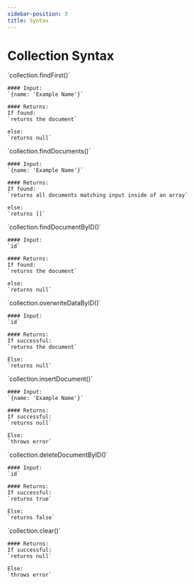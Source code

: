 ```yaml
---
sidebar-position: 3
title: Syntax
---
```


# Collection Syntax


<Tabs>
  <TabItem value="findfirst" label="findFirst" default>
    `collection.findFirst()`

    #### Input:
    `{name: 'Example Name'}`

    #### Returns:
    If found:
    `returns the document`

    else:
    `returns null`
  </TabItem>
    <TabItem value="finddocuments" label="findDocuments" default>
    `collection.findDocuments()`

    #### Input:
    `{name: 'Example Name'}`

    #### Returns:
    If found:
    `returns all documents matching input inside of an array`

    else:
    `returns []`
  </TabItem>
    <TabItem value="findbyid" label="findDocumentByID" default>
    `collection.findDocumentByID()`

    #### Input:
    `id`

    #### Returns:
    If found:
    `returns the document`

    else:
    `returns null`
  </TabItem>
      <TabItem value="overwriteDataByID" label="overwriteDataByID" default>
    `collection.overwriteDataByID()`

    #### Input:
    `id`

    #### Returns:
    If successful:
    `returns the document`

    Else:
    `returns null`
  </TabItem>
  <TabItem value="insertDocument" label="insertDocument" default>
    `collection.insertDocument()`

    #### Input:
    `{name: 'Example Name'}`

    #### Returns:
    If successful:
    `returns null`

    Else:
    `throws error`
  </TabItem>
    <TabItem value="deleteDocumentByID" label="deleteDocumentByID" default>
    `collection.deleteDocumentByID()`

    #### Input:
    `id`

    #### Returns:
    If successful:
    `returns true`

    Else:
    `returns false`
  </TabItem>
      <TabItem value="clear" label="clear" default>
    `collection.clear()`

    #### Returns:
    If successful:
    `returns null`

    Else:
    `throws error`
  </TabItem>
</Tabs>